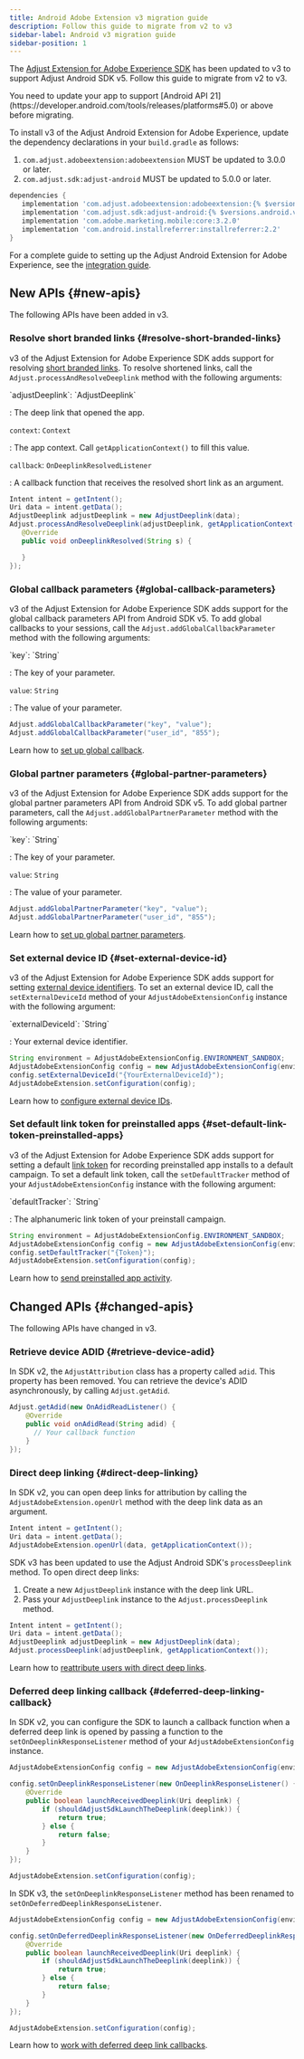 ```yaml
---
title: Android Adobe Extension v3 migration guide
description: Follow this guide to migrate from v2 to v3
sidebar-label: Android v3 migration guide
sidebar-position: 1
---
```


The [Adjust Extension for Adobe Experience SDK](https://github.com/adjust/android_adobe_extension) has been updated to v3 to support Adjust Android SDK v5. Follow this guide to migrate from v2 to v3.

<Callout type="important">
   You need to update your app to support [Android API
   21](https://developer.android.com/tools/releases/platforms#5.0) or above
   before migrating.
</Callout>

To install v3 of the Adjust Android Extension for Adobe Experience, update the dependency declarations in your `build.gradle` as follows:

1. `com.adjust.adobeextension:adobeextension` MUST be updated to 3.0.0 or later.
1. `com.adjust.sdk:adjust-android` MUST be updated to 5.0.0 or later.

```groovy
dependencies {
   implementation 'com.adjust.adobeextension:adobeextension:{% $versions.android_adobe_extension.v3 %}'
   implementation 'com.adjust.sdk:adjust-android:{% $versions.android.v5 %}'
   implementation 'com.adobe.marketing.mobile:core:3.2.0'
   implementation 'com.android.installreferrer:installreferrer:2.2'
}
```

For a complete guide to setting up the Adjust Android Extension for Adobe Experience, see the [integration guide](/en/sdk/adobe-extension/android/integration).

## New APIs {#new-apis}

<MinorVersion added="v3" size="large" />

The following APIs have been added in v3.

### Resolve short branded links {#resolve-short-branded-links}

v3 of the Adjust Extension for Adobe Experience SDK adds support for resolving [short branded links](https://help.adjust.com/en/article/short-branded-links). To resolve shortened links, call the `Adjust.processAndResolveDeeplink` method with the following arguments:

<DefList>
`adjustDeeplink`: `AdjustDeeplink`

: The deep link that opened the app.

`context`: `Context`

: The app context. Call `getApplicationContext()` to fill this value.

`callback`: `OnDeeplinkResolvedListener`

: A callback function that receives the resolved short link as an argument.

</DefList>

```java
Intent intent = getIntent();
Uri data = intent.getData();
AdjustDeeplink adjustDeeplink = new AdjustDeeplink(data);
Adjust.processAndResolveDeeplink(adjustDeeplink, getApplicationContext(), new OnDeeplinkResolvedListener() {
   @Override
   public void onDeeplinkResolved(String s) {

   }
});
```

### Global callback parameters {#global-callback-parameters}

v3 of the Adjust Extension for Adobe Experience SDK adds support for the global callback parameters API from Android SDK v5. To add global callbacks to your sessions, call the `Adjust.addGlobalCallbackParameter` method with the following arguments:

<DefList>
`key`: `String`

: The key of your parameter.

`value`: `String`

: The value of your parameter.

</DefList>

```java
Adjust.addGlobalCallbackParameter("key", "value");
Adjust.addGlobalCallbackParameter("user_id", "855");
```

Learn how to [set up global callback](/en/sdk/adobe-extension/android/global-parameters#global-callback-parameters).

### Global partner parameters {#global-partner-parameters}

v3 of the Adjust Extension for Adobe Experience SDK adds support for the global partner parameters API from Android SDK v5. To add global partner parameters, call the `Adjust.addGlobalPartnerParameter` method with the following arguments:

<DefList>
`key`: `String`

: The key of your parameter.

`value`: `String`

: The value of your parameter.

</DefList>

```java
Adjust.addGlobalPartnerParameter("key", "value");
Adjust.addGlobalPartnerParameter("user_id", "855");
```

Learn how to [set up global partner parameters](/en/sdk/adobe-extension/android/global-parameters#global-partner-parameters).

### Set external device ID {#set-external-device-id}

v3 of the Adjust Extension for Adobe Experience SDK adds support for setting [external device identifiers](https://help.adjust.com/en/article/external-device-identifiers). To set an external device ID, call the `setExternalDeviceId` method of your `AdjustAdobeExtensionConfig` instance with the following argument:

<DefList>
`externalDeviceId`: `String`

: Your external device identifier.

</DefList>

```java
String environment = AdjustAdobeExtensionConfig.ENVIRONMENT_SANDBOX;
AdjustAdobeExtensionConfig config = new AdjustAdobeExtensionConfig(environment);
config.setExternalDeviceId("{YourExternalDeviceId}");
AdjustAdobeExtension.setConfiguration(config);
```

Learn how to [configure external device IDs](/en/sdk/adobe-extension/android/external-device-id).

### Set default link token for preinstalled apps {#set-default-link-token-preinstalled-apps}

v3 of the Adjust Extension for Adobe Experience SDK adds support for setting a default [link token](https://help.adjust.com/en/article/links) for recording preinstalled app installs to a default campaign. To set a default link token, call the `setDefaultTracker` method of your `AdjustAdobeExtensionConfig` instance with the following argument:

<DefList>
`defaultTracker`: `String`

: The alphanumeric link token of your preinstall campaign.

</DefList>

```java
String environment = AdjustAdobeExtensionConfig.ENVIRONMENT_SANDBOX;
AdjustAdobeExtensionConfig config = new AdjustAdobeExtensionConfig(environment);
config.setDefaultTracker("{Token}");
AdjustAdobeExtension.setConfiguration(config);
```

Learn how to [send preinstalled app activity](/en/sdk/adobe-extension/android/preinstalled).

## Changed APIs {#changed-apis}

<MinorVersion changed="v3" size="large" />

The following APIs have changed in v3.

### Retrieve device ADID {#retrieve-device-adid}

In SDK v2, the `AdjustAttribution` class has a property called `adid`. This property has been removed. You can retrieve the device's ADID asynchronously, by calling `Adjust.getAdid`.

```java
Adjust.getAdid(new OnAdidReadListener() {
    @Override
    public void onAdidRead(String adid) {
      // Your callback function
    }
});
```

### Direct deep linking {#direct-deep-linking}

In SDK v2, you can open deep links for attribution by calling the `AdjustAdobeExtension.openUrl` method with the deep link data as an argument.

```java
Intent intent = getIntent();
Uri data = intent.getData();
AdjustAdobeExtension.openUrl(data, getApplicationContext());
```

SDK v3 has been updated to use the Adjust Android SDK's `processDeeplink` method. To open direct deep links:

1. Create a new `AdjustDeeplink` instance with the deep link URL.
1. Pass your `AdjustDeeplink` instance to the `Adjust.processDeeplink` method.

```java
Intent intent = getIntent();
Uri data = intent.getData();
AdjustDeeplink adjustDeeplink = new AdjustDeeplink(data);
Adjust.processDeeplink(adjustDeeplink, getApplicationContext());
```

Learn how to [reattribute users with direct deep links](/en/sdk/adobe-extension/android/deep-linking#reattribute-users-with-direct-deep-links).

### Deferred deep linking callback {#deferred-deep-linking-callback}

In SDK v2, you can configure the SDK to launch a callback function when a deferred deep link is opened by passing a function to the `setOnDeeplinkResponseListener` method of your `AdjustAdobeExtensionConfig` instance.

```java
AdjustAdobeExtensionConfig config = new AdjustAdobeExtensionConfig(environment);

config.setOnDeeplinkResponseListener(new OnDeeplinkResponseListener() {
    @Override
    public boolean launchReceivedDeeplink(Uri deeplink) {
        if (shouldAdjustSdkLaunchTheDeeplink(deeplink)) {
            return true;
        } else {
            return false;
        }
    }
});

AdjustAdobeExtension.setConfiguration(config);
```

In SDK v3, the `setOnDeeplinkResponseListener` method has been renamed to `setOnDeferredDeeplinkResponseListener`.

```java
AdjustAdobeExtensionConfig config = new AdjustAdobeExtensionConfig(environment);

config.setOnDeferredDeeplinkResponseListener(new OnDeferredDeeplinkResponseListener() {
    @Override
    public boolean launchReceivedDeeplink(Uri deeplink) {
        if (shouldAdjustSdkLaunchTheDeeplink(deeplink)) {
            return true;
        } else {
            return false;
        }
    }
});

AdjustAdobeExtension.setConfiguration(config);
```

Learn how to [work with deferred deep link callbacks](/en/sdk/adobe-extension/android/deep-linking#deferred-deep-link-callbacks).
